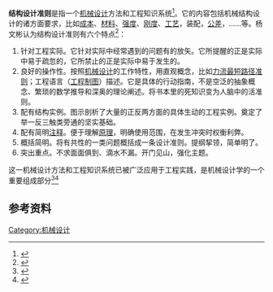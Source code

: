 '''结构设计准则'''是指一个[[机械设计|机械设计]]方法和工程知识系统<ref name="杨文彬1997">{{cite book|author=杨文彬|title=机械结构设计准则及实例|url=http://books.google.com/books?id=VQBhAQAACAAJ|year=1997|publisher=机械工业出版社|isbn=978-7-111-05782-6|accessdate=2016-09-21 |date=1997-12|language=zh}}</ref>。它的内容包括机械结构设计的诸方面要求，比如[[成本|成本]]、[[材料|材料]]、[[强度|强度]]、[[刚度|刚度]]、[[工艺|工艺]]，装配，[[公差|公差]]，……等。杨文彬认为结构设计准则有六个特点<ref>{{Cite web|url=|title= 杨文彬《结构设计准则系统》《机械设计》|accessdate=2016-09-21 |date=1995-10|language=zh }}</ref>：

#针对工程实际。它针对实际中经常遇到的问题有的放矢。它所提醒的正是实际中易于疏忽的，它所禁止的正是实际中易于发生的。
#良好的操作性。按照[[机械设计|机械设计]]的工作特性，用直观概念，比如[[力流最短路径准则|力流最短路径准则]]；工程语言（[[工程制图|工程制图]]）描述。它是具体的行动指南，不是空泛的抽象概念、繁琐的数学推导和深奥的理论阐述。将书本里的死知识变为人脑中的活准则。
#配有结构实例。图示剖析了大量的正反两方面的具体生动的工程实例。奠定了举一反三触类旁通的坚实基础。
#配有简明[[注释|注释]]。便于理解[[原理|原理]]，明确使用范围，在发生冲突时权衡利弊。
#概括简明。将有共性的一类问题概括成一条设计准则。提纲挈领，简单明了。
#突出重点。不求面面俱到、滴水不漏。开门见山，强化主题。

这一机械设计方法和工程知识系统已被广泛应用于工程实践，是机械设计学的一个重要组成部分<ref name="杨文彬1997">{{cite book|author=杨文彬|title=机械结构设计准则及实例|url=http://books.google.com/books?id=VQBhAQAACAAJ|year=1997|publisher=机械工业出版社|isbn=978-7-111-05782-6|accessdate=2016-09-21 |date=1997-12|language=zh}}</ref><ref name="吴宗泽2006">{{cite book|author=吴宗泽|title=机械结构设计准则与实例|url=https://www.amazon.cn/%E6%9C%BA%E6%A2%B0%E7%BB%93%E6%9E%84%E8%AE%BE%E8%AE%A1%E5%87%86%E5%88%99%E4%B8%8E%E5%AE%9E%E4%BE%8B-%E5%90%B4%E5%AE%97%E6%B3%BD/dp/B00114HVY2|year=2006|publisher=机械工业出版社|isbn=711118789X|accessdate=2016-09-21|date=2006-05|language=zh|archive-date=2016-09-23|archive-url=https://web.archive.org/web/20160923022426/https://www.amazon.cn/%E6%9C%BA%E6%A2%B0%E7%BB%93%E6%9E%84%E8%AE%BE%E8%AE%A1%E5%87%86%E5%88%99%E4%B8%8E%E5%AE%9E%E4%BE%8B-%E5%90%B4%E5%AE%97%E6%B3%BD/dp/B00114HVY2|dead-url=no}}</ref>
== 参考资料 ==
{{reflist}}

[[Category:机械设计|Category:机械设计]]